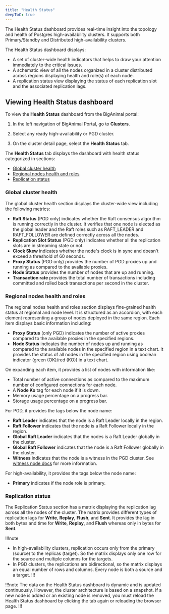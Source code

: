 ```yaml
---
title: "Health Status"
deepToC: true
---
```


The Health Status dashboard provides real-time insight into the topology and health of Postgres high-availability clusters. It supports both Primary/Standby and Distributed high-availability clusters.

The Health Status dashboard displays:
- A set of cluster-wide health indicators that helps to draw your attention immediately to the critical issues.
- A schematic view of all the nodes organized in a cluster distributed across regions displaying health and role(s) of each node.
- A replication status view displaying the status of each replication slot and the associated replication lags.

## Viewing Health Status dashboard

To view the **Health Status** dashboard from the BigAnimal portal:

1. In the left navigation of BigAnimal Portal, go to **Clusters**.

2. Select any ready high-availability or PGD cluster.

3. On the cluster detail page, select the **Health Status** tab.

The **Health Status** tab displays the dashboard with health status categorized in sections:
- [Global cluster health](#global-cluster-health)
- [Regional nodes health and roles](#regional-nodes-health-and-roles)
- [Replication status](#replication-status)

### Global cluster health

The global cluster health section displays the cluster-wide view including the following metrics:

- **Raft Status** (PGD only) indicates whether the Raft consensus algorithm is running correctly in the cluster. It verifies that one node is elected as the global leader and the Raft roles such as RAFT_LEADER and RAFT_FOLLOWER are defined correctly across all the nodes.
- **Replication Slot Status** (PGD only) indicates whether all the replication slots are in streaming state or not.
- **Clock Skew** indicates whether the node's clock is in sync and doesn't exceed a threshold of 60 seconds.
- **Proxy Status** (PGD only) provides the number of PGD proxies up and running as compared to the available proxies.
- **Node Status** provides the number of nodes that are up and running.
- **Transaction rate** provides the total number of transactions including committed and rolled back transactions per second in the cluster.


### Regional nodes health and roles

The regional nodes health and roles section displays fine-grained health status at regional and node level. It is structured as an accordion, with each element representing a group of nodes deployed in the same region. Each item displays basic information including:
- **Proxy Status** (only PGD) indicates the number of active proxies compared to the available proxies in the specified regions.
- **Node Status**  indicates the number of nodes up and running as compared to the available nodes in the specified region in a text chart. It provides the status of all nodes in the specified region using boolean indicator (green (OK)/red (KO)) in a text chart.

On expanding each item, it provides a list of nodes with information like:
- Total number of active connections as compared to the maximum number of configured connections for each node.
- A **Node Ko** tag for each node if it is down.
- Memory usage percentage on a progress bar.
- Storage usage percentage on a progress bar.

For PGD, it provides the tags below the node name:
- **Raft Leader** indicates that the node is a Raft Leader locally in the region.
- **Raft Follower** indicates that the node is a Raft Follower locally in the region. 
- **Global Raft Leader** indicates that the nodes is a Raft Leader globally in the cluster.
- **Global Raft Follower** indicates that the node is a Raft Follower globally in the cluster.
- **Witness** indicates that the node is a witness in the PGD cluster. See [witness node docs](/pgd/latest/node_management/witness_nodes/) for more information.

For high-availability, it provides the tags below the node name:
- **Primary** indicates if the node role is primary.

### Replication status

The Replication Status section has a matrix displaying the replication lag across all the nodes of the cluster. The matrix provides different types of replication lags for **Write**, **Replay**, **Flush**, and **Sent**. It provides the lag in both bytes and time for **Write**, **Replay**, and **Flush** whereas only in bytes for **Sent**.

!!!note
- In high-availability clusters, replication occurs only from the primary (source) to the replicas (target). So the matrix displays only one row for the source and multiple columns for the targets.
- In PGD clusters, the replications are bidirectional, so the matrix displays an equal number of rows and columns. Every node is both a source and a target.
!!!

!!!note
The data on the Health Status dashboard is dynamic and is updated continuously. However, the cluster architecture is based on a snapshot. If a new node is added or an existing node is removed, you must reload the Health Status dashboard by clicking the tab again or reloading the browser page.
!!!

